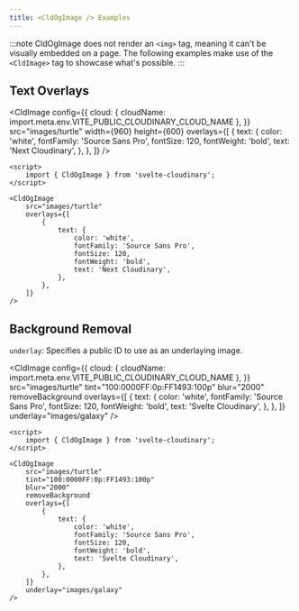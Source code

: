 ```yaml
---
title: <CldOgImage /> Examples
---
```



:::note
CldOgImage does not render an `<img>` tag, meaning it can't be visually embedded on a page. The following examples make use of the `<CldImage>` tag to showcase what's possible.
:::

## Text Overlays

<CldImage
	config={{
		cloud: { cloudName: import.meta.env.VITE_PUBLIC_CLOUDINARY_CLOUD_NAME },
	}}
	src="images/turtle"
	width={960}
	height={600}
	overlays={[
		{
			text: {
				color: 'white',
				fontFamily: 'Source Sans Pro',
				fontSize: 120,
				fontWeight: 'bold',
				text: 'Next Cloudinary',
			},
		},
	]}
/>

```svelte
<script>
    import { CldOgImage } from 'svelte-cloudinary';
</script>

<CldOgImage
	src="images/turtle"
	overlays={[
		{
			text: {
				color: 'white',
				fontFamily: 'Source Sans Pro',
				fontSize: 120,
				fontWeight: 'bold',
				text: 'Next Cloudinary',
			},
		},
	]}
/>
```

## Background Removal

`underlay`: Specifies a public ID to use as an underlaying image.

<CldImage
	config={{
		cloud: { cloudName: import.meta.env.VITE_PUBLIC_CLOUDINARY_CLOUD_NAME },
	}}
	src="images/turtle"
	tint="100:0000FF:0p:FF1493:100p"
	blur="2000"
	removeBackground
	overlays={[
		{
			text: {
				color: 'white',
				fontFamily: 'Source Sans Pro',
				fontSize: 120,
				fontWeight: 'bold',
				text: 'Svelte Cloudinary',
			},
		},
	]}
	underlay="images/galaxy"
/>

```svelte
<script>
    import { CldOgImage } from 'svelte-cloudinary';
</script>

<CldOgImage
	src="images/turtle"
	tint="100:0000FF:0p:FF1493:100p"
	blur="2000"
	removeBackground
	overlays={[
		{
			text: {
				color: 'white',
				fontFamily: 'Source Sans Pro',
				fontSize: 120,
				fontWeight: 'bold',
				text: 'Svelte Cloudinary',
			},
		},
	]}
	underlay="images/galaxy"
/>
```
